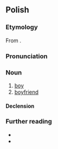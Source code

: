 ==Polish==

===Etymology===
From {{affix|pl|chłop|-ak}}.

===Pronunciation===
{{pl-p|a=LL-Q809_%28pol%29-Olaf-chłopak.wav}}

===Noun===
{{pl-noun|m-pr|dim=chłopiec}}

# [[boy]]
# [[boyfriend]]

====Declension====
{{pl-decl-noun-masc-pers|chłopa|k|[[chłopacy]]/[[chłopaki]]}}

===Further reading===
* {{R:pl:WSJP}}
* {{R:PWN}}

{{C|pl|Male children}}